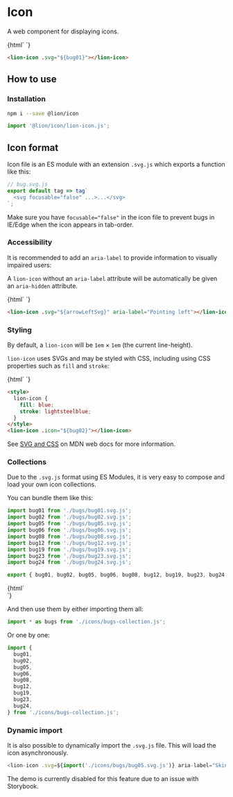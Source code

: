 
<Meta title="Icons|Icon" />

# Icon

A web component for displaying icons.

<Story name="Default">
  {html`
    <style>
      lion-icon {
        width: 50px;
        height: 50px;
      }
    </style>
    <lion-icon .svg="${bugs.bug01}"></lion-icon>
  `}
</Story>

```html
<lion-icon .svg="${bug01}"></lion-icon>
```

## How to use

### Installation

```sh
npm i --save @lion/icon
```

```js
import '@lion/icon/lion-icon.js';
```

## Icon format

Icon file is an ES module with an extension `.svg.js` which exports a function like this:

```js
// bug.svg.js
export default tag => tag`
  <svg focusable="false" ...>...</svg>
`;
```

Make sure you have `focusable="false"` in the icon file to prevent bugs in IE/Edge when the icon appears in tab-order.

### Accessibility

It is recommended to add an `aria-label` to provide information to visually impaired users:

A `lion-icon` without an `aria-label` attribute will be automatically be given an `aria-hidden` attribute.

<Story name="Accessible label">
  {html`
    <lion-icon .svg="${arrowLeftSvg}" aria-label="Pointing left"></lion-icon>
  `}
</Story>

```html
<lion-icon .svg="${arrowLeftSvg}" aria-label="Pointing left"></lion-icon>
```

### Styling

By default, a `lion-icon` will be `1em` × `1em` (the current line-height).

`lion-icon` uses SVGs and may be styled with CSS, including using CSS properties such as `fill` and `stroke`:

<Story name="Styling">
  {html`
    <style>
      lion-icon.custom {
        width: 50px;
        height: 50px;
        fill: blue;
        stroke: red;
      }
    </style>
    <lion-icon class="custom" .svg="${bugs.bug02}" aria-label="Pointing left"></lion-icon>
  `}
</Story>

```html
<style>
  lion-icon {
    fill: blue;
    stroke: lightsteelblue;
  }
</style>
<lion-icon .icon="${bug02}"></lion-icon>
```

See <a href="https://developer.mozilla.org/en-US/docs/Web/SVG/Tutorial/SVG_and_CSS" target="_blank">SVG and CSS</a> on MDN web docs for more information.

### Collections

Due to the `.svg.js` format using ES Modules, it is very easy to compose and load your own icon collections.

You can bundle them like this:

```js
import bug01 from './bugs/bug01.svg.js';
import bug02 from './bugs/bug02.svg.js';
import bug05 from './bugs/bug05.svg.js';
import bug06 from './bugs/bug06.svg.js';
import bug08 from './bugs/bug08.svg.js';
import bug12 from './bugs/bug12.svg.js';
import bug19 from './bugs/bug19.svg.js';
import bug23 from './bugs/bug23.svg.js';
import bug24 from './bugs/bug24.svg.js';

export { bug01, bug02, bug05, bug06, bug08, bug12, bug19, bug23, bug24 };
```

<Story name="Collections">
  {html`
    <style>
      .icon-collection lion-icon {
        height: 50px;
        width: 50px;
      }
    </style>
    <div class="icon-collection">
      <lion-icon .svg=${bugs.bug05} aria-label="Skinny dung beatle"></lion-icon>
      <lion-icon .svg=${bugs.bug06} aria-label="Butterfly"></lion-icon>
      <lion-icon .svg=${bugs.bug08} aria-label="Ant"></lion-icon>
      <lion-icon .svg=${bugs.bug12} aria-label="Striped beatle"></lion-icon>
      <lion-icon .svg=${bugs.bug19} aria-label="Beatle with long whiskers"></lion-icon>
      <lion-icon .svg=${bugs.bug23} aria-label="Swim beatle"></lion-icon>
      <lion-icon .svg=${bugs.bug24} aria-label="Big forrest ant"></lion-icon>
    </div>
  `}
</Story>

And then use them by either importing them all:

```js
import * as bugs from './icons/bugs-collection.js';
```

Or one by one:

```js
import {
  bug01,
  bug02,
  bug05,
  bug06,
  bug08,
  bug12,
  bug19,
  bug23,
  bug24,
} from './icons/bugs-collection.js';
```

### Dynamic import

It is also possible to dynamically import the `.svg.js` file.
This will load the icon asynchronously.

<Story id="icon-system-extras--dynamic-icon" />

```js
<lion-icon .svg=${import('./icons/bugs/bug05.svg.js')} aria-label="Skinny dung beatle"></lion-icon>
```

The demo is currently disabled for this feature due to an issue with Storybook.
